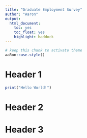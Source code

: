 ```yaml
---
title: "Graduate Employment Survey"
author: "Aaron"
output:
  html_document: 
    toc: yes
    toc_float: yes
    highlight: haddock
---
```


```r
# keep this chunk to activate theme
aaRon::use.style()
```

# Header 1

```r
print("Hello World!")
```

# Header 2

# Header 3
